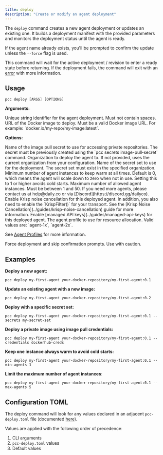 ```yaml
---
title: deploy
description: "Create or modify an agent deployment"
---
```


The `deploy` command creates a new agent deployment or updates an existing one. It builds a deployment manifest with the provided parameters and monitors the deployment status until the agent is ready.

If the agent name already exists, you'll be prompted to confirm the update unless the `--force` flag is used.

This command will wait for the active deployment / revision to enter a ready state before returning. If the deployment fails, the command will exit with an [error](../fundamentals/error-codes) with more information.

## Usage

```shell
pcc deploy [ARGS] [OPTIONS]
```

**Arguments:**

<ParamField path="agent-name" type="string" required>
  Unique string identifier for the agent deployment. Must not contain spaces.
</ParamField>

<ParamField path="image" type="string" required>
  URL of the Docker image to deploy. Must be a valid Docker image URL. For
  example: `docker.io/my-repo/my-image:latest`.
</ParamField>

**Options:**

<ParamField path="--credentials / -c" type="string">
  Name of the image pull secret to use for accessing private repositories. The
  secret must be previously created using the `pcc secrets image-pull-secret`
  command.
</ParamField>

<ParamField path="--organization / -o" type="string">
  Organization to deploy the agent to. If not provided, uses the current
  organization from your configuration.
</ParamField>

<ParamField path="--secrets / -s" type="string">
  Name of the secret set to use for the deployment. The secret set must exist in
  the specified organization.
</ParamField>

<ParamField path="--min-agents / -min" type="number" default="0">
  Minimum number of agent instances to keep warm at all times. Default is 0,
  which means the agent will scale down to zero when not in use. Setting this to
  1 or higher avoids cold starts.
</ParamField>

<ParamField path="--max-agents / -max" type="number" default="50">
  Maximum number of allowed agent instances. Must be between 1 and 50. If you
  need more agents, please contact us at help@daily.co or via
  [Discord](https://discord.gg/dailyco).
</ParamField>

<ParamField path="--enable-krisp / -krisp" type="boolean" default="false">
  Enable Krisp noise cancellation for this deployed agent. In addition, you also
  need to enable the `KrispFilter()` for your transport. See the [Krisp Noise
  Cancellation](../guides/krisp-noise-cancellation) guide for more information.
</ParamField>

<ParamField path="--enable-managed-keys" type="boolean" default="false">
  Enable [managed API keys](../guides/managed-api-keys) for this deployed agent.
</ParamField>

<ParamField path="--profile / -p" type="string" default="agent-1x">
  The agent profile to use for resource allocation. Valid values are:
  `agent-1x`, `agent-2x`.

See [Agent Profiles](../fundamentals/deploy#agent-profiles) for more information.

</ParamField>

<ParamField path="--force / -f" type="boolean" default="false">
  Force deployment and skip confirmation prompts. Use with caution.
</ParamField>

## Examples

**Deploy a new agent:**

```shell
pcc deploy my-first-agent your-docker-repository/my-first-agent:0.1
```

**Update an existing agent with a new image:**

```shell
pcc deploy my-first-agent your-docker-repository/my-first-agent:0.2
```

**Deploy with a specific secret set:**

```shell
pcc deploy my-first-agent your-docker-repository/my-first-agent:0.1 --secrets my-secret-set
```

**Deploy a private image using image pull credentials:**

```shell
pcc deploy my-first-agent your-docker-repository/my-first-agent:0.1 --credentials dockerhub-creds
```

**Keep one instance always warm to avoid cold starts:**

```shell
pcc deploy my-first-agent your-docker-repository/my-first-agent:0.1 --min-agents 1
```

**Limit the maximum number of agent instances:**

```shell
pcc deploy my-first-agent your-docker-repository/my-first-agent:0.1 --max-agents 5
```

## Configuration TOML

The deploy command will look for any values declared in an adjacent `pcc-deploy.toml` file (documented [here](../fundamentals/deploy#using-pcc-deploy-toml)).

Values are applied with the following order of precedence:

1. CLI arguments
2. `pcc-deploy.toml` values
3. Default values
